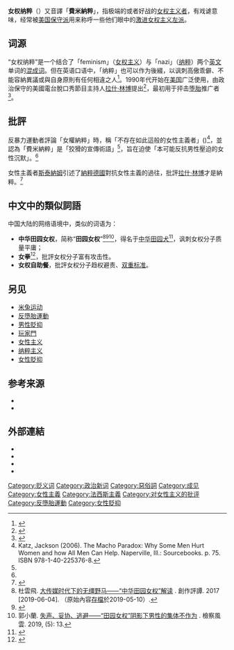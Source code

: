 {{Split|田園女權|discuss=Talk:女权纳粹#有關田園女權等詞}}{{女權主義側欄}}
'''女权纳粹'''（{{lang-en|'''Feminazi'''}}）又音譯「'''費米納粹'''」，指极端的或者好战的[[女性主義|女权主义者]]，有戏谑意味，经常被[[美國保守主義|美国保守派]]用来称呼一些他们眼中的[[激进女权主义|激进女权主义]][[左派|左派]]。

== 词源 ==
“女权纳粹”是一个结合了「feminism」（[[女权主义|女权主义]]）与「nazi」（[[纳粹主义|纳粹]]）两个[[英文|英文]]单词的[[混成词|混成词]]。但在英语口语中，「纳粹」也可以作为後綴，以讽刺高傲乖僻、不能容納異議或與自身原則有任何相違之人<ref>{{Cite journal|title=Memory Acts: A Theory for the Study of Collective Memory in Everyday Life|url=https://www.tandfonline.com/doi/full/10.1080/10720537.2016.1271375|last=de Saint-Laurent|first=Constance|date=2018-04-03|journal=Journal of Constructivist Psychology|issue=2|doi=10.1080/10720537.2016.1271375|volume=31|pages=148–162|language=en|issn=1072-0537|access-date=2019-06-23|archive-date=2020-10-04|archive-url=https://web.archive.org/web/20201004161746/https://www.tandfonline.com/doi/full/10.1080/10720537.2016.1271375|dead-url=no}}</ref>。1990年代开始在[[美国|美国]]广泛使用，由政治保守的美國電台脫口秀節目主持人[[拉什·林博|拉什·林博]]提出<ref>{{Cite web|title=Feminazi is an Accurate Term|url=http://www.rushlimbaugh.com/daily/2008/07/07/feminazi_is_an_accurate_term|access-date=2021-09-30|language=en|archive-url=https://web.archive.org/web/20210223085113/https://www.rushlimbaugh.com/daily/2008/07/07/feminazi_is_an_accurate_term/|archive-date=2021-02-23|dead-url=no}}</ref>，最初用于抨击[[堕胎|堕胎]]推广者<ref>{{Cite book|edition=|chapter=|url=https://www.worldcat.org/oclc/651912565|publisher=Thomas Dunne Books|date=2011|location=|isbn=9780312612146|oclc=651912565|last=John K. Wilson|title=The most dangerous man in America : Rush Limbaugh's assault on reason|first=|year=|pages=56}}</ref>。

== 批評 ==
反暴力運動者{{Tsl|en|Jackson Katz|傑克森·卡茲}}評論「女權納粹」時，稱「不存在如此這般的女性主義者」({{Lang|en|'''no such feminists exist'''}})<ref name=":0">Katz, Jackson (2006). The Macho Paradox: Why Some Men Hurt Women and how All Men Can Help. Naperville, Ill.: Sourcebooks. p. 75. <nowiki>ISBN 978-1-40-225376-8</nowiki>.</ref>，並認為「費米納粹」是「狡猾的宣傳術語」<ref name=":0" />，旨在迫使「本可能反抗男性壓迫的女性沉默」。<ref name=":0" />

女性主義者[[格洛丽亚·斯泰纳姆|斯泰納姆]]引述了[[納粹德國|納粹德國]]對抗女性主義的過往，批評[[拉什·林博|拉什·林博]]才是納粹。<ref>{{Cite web|title=ASK GLORIA (CONTINUED)|url=https://www.feminist.com/resources/artspeech/interviews/steinem1.htm|access-date=2021-09-30|work=www.feminist.com|archive-date=2021-12-30|archive-url=https://web.archive.org/web/20211230045127/https://www.feminist.com/resources/artspeech/interviews/steinem1.htm}}</ref>

== 中文中的類似詞語 ==
中国大陆的网络语境中，类似的词语为：
*'''中华田园女权'''，简称“'''田园女权'''”<ref>杜雲飛. [http://www.cnki.com.cn/Article/CJFDTotal-CZPT201703007.htm 大传媒时代下的无缰野马——“中华田园女权”解读] {{Wayback|url=http://www.cnki.com.cn/Article/CJFDTotal-CZPT201703007.htm |date=20190510062816 }}. 創作評譚. 2017 [2019-06-04]. （原始內容[https://web.archive.org/web/20190623001727/https://www.whatsonweibo.com/prominent-liberal-writer-li-jingrui-attacks-chinese-feminism-weaklings-and-warriors-are-not-defined-by-gender/ 存檔]於2019-05-10）.</ref><ref>{{Cite web|title=Liberal Writer Li Jingrui Angers Chinese Feminists: “Weaklings and Warriors Are Not Defined by Gender”|url=https://www.whatsonweibo.com/prominent-liberal-writer-li-jingrui-attacks-chinese-feminism-weaklings-and-warriors-are-not-defined-by-gender/|accessdate=2019-06-23|author=|date=|last=Xiao|first=Boyu|format=|publisher=|language=en-US|archive-url=https://web.archive.org/web/20190623001727/https://www.whatsonweibo.com/prominent-liberal-writer-li-jingrui-attacks-chinese-feminism-weaklings-and-warriors-are-not-defined-by-gender/|archive-date=2019-06-23|dead-url=no|quote=People speaking out for Li claimed that Chinese feminists are not “real feminists,” but “feminazis” (女权纳粹) or “countryside feminists” (中华田园女权: a term to describe women who label themselves as feminists but cherry pick the rights they think they should have).}}</ref><ref>郭小蘭. [http://www.cnki.com.cn/Article/CJFDTotal-SPMF201905013.htm 失声、妥协、逃避——“田园女权”阴影下男性的集体不作为] {{Wayback|url=http://www.cnki.com.cn/Article/CJFDTotal-SPMF201905013.htm |date=20210930160740 }}. 檢察風雲. 2019, (5): 13.</ref>，得名于[[中华田园犬|中华田园犬]]<ref>{{Cite web|title=“我支持平权，而不是女权。”这句话有什么问题？|url=https://m.bjnews.com.cn/detail/159434833315891.html|access-date=2021-10-04|author=刘亚光|work=新京报|archive-date=2021-10-04|archive-url=https://web.archive.org/web/20211004060644/https://m.bjnews.com.cn/detail/159434833315891.html}}</ref>，讽刺女权分子质量平庸；
*'''女拳'''<ref>{{Cite web|title=黄平: 中国女性解放几经磨难, 为何被嘲“女拳出击”?|url=https://culture.ifeng.com/c/80wpVvnLgie|access-date=2021-10-04|work=凤凰 文化读书|archive-date=2021-10-04|archive-url=https://web.archive.org/web/20211004060943/https://culture.ifeng.com/c/80wpVvnLgie}}</ref>，批評女权分子富有攻击性。
*'''女权自助餐'''，批評女权分子趋权避责、[[双重标准|双重标准]]。

==另见==
{{Portal|女权主义}}
{{Wiktionary|feminazi}}
*[[MeToo|米兔运动]]
*[[反墮胎運動|反墮胎運動]]
*[[男性貶抑|男性貶抑]]
*[[玩家门|玩家門]]
* [[女性主义|女性主义]]
* [[纳粹主义|纳粹主义]]
*[[女性贬抑|女性貶抑]]

== 参考来源 ==
{{Reflist}}

*{{Cite web|title=当声讨田园女权成为潮流：反女权话语背后的男性焦虑|url=https://www.jiemian.com/article/3219393.html|access-date=2022-06-08|work=www.jiemian.com|publisher=界面新闻 · 文化|language=zh|archive-date=2022-06-08|archive-url=https://web.archive.org/web/20220608150451/https://www.jiemian.com/article/3219393.html}}
*

== 外部連結 ==
* {{Cite web|url=http://books.google.com/books?id=ZCy4-K4nar8C&pg=PA56&dq=feminazi|title="Bitches, Butt Boys, and Feminazis: Limbaugh's Sexism and Homophobia"|language=en|access-date=2021-02-22|archive-date=2014-01-03|archive-url=https://web.archive.org/web/20140103131244/http://books.google.com/books?id=ZCy4-K4nar8C&pg=PA56&dq=feminazi|dead-url=no}}
* {{Cite web|url=http://www.rushlimbaugh.com/daily/2008/07/07/feminazi_is_an_accurate_term|title=Feminazi is an Accurate Term|language=en|access-date=2021-02-22|archive-date=2021-02-23|archive-url=https://web.archive.org/web/20210223085113/https://www.rushlimbaugh.com/daily/2008/07/07/feminazi_is_an_accurate_term/|dead-url=no}}
* {{Cite web|url=http://citation.allacademic.com/meta/p_mla_apa_research_citation/0/9/3/6/7/p93675_index.html|title="Angry Feminazis and Manhaters: How Women Develop Positive Feminist Identities in the Face of Stigma"|language=en|access-date=2021-02-22|archive-date=2014-01-01|archive-url=https://web.archive.org/web/20140101072041/http://citation.allacademic.com/meta/p_mla_apa_research_citation/0/9/3/6/7/p93675_index.html|dead-url=yes}}
* {{Cite web|url=http://en.wiktionary.org/wiki/feminazi|title=Feminazi|language=en|access-date=2021-02-22|archive-date=2020-12-30|archive-url=https://web.archive.org/web/20201230191111/https://en.wiktionary.org/wiki/feminazi|dead-url=no}}{{Clarify|reason=這內部連結吧？}}

[[Category:贬义词|Category:贬义词]]
[[Category:政治新词|Category:政治新词]]
[[Category:惡俗詞|Category:惡俗詞]]
[[Category:成见|Category:成见]]
[[Category:女性主義|Category:女性主義]]
[[Category:法西斯主義|Category:法西斯主義]]
[[Category:对女性主义的批评|Category:对女性主义的批评]]
[[Category:反墮胎運動|Category:反墮胎運動]]
[[Category:女性貶抑|Category:女性貶抑]]